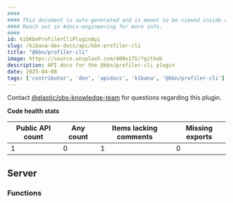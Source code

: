 ```yaml
---
####
#### This document is auto-generated and is meant to be viewed inside our experimental, new docs system.
#### Reach out in #docs-engineering for more info.
####
id: kibKbnProfilerCliPluginApi
slug: /kibana-dev-docs/api/kbn-profiler-cli
title: "@kbn/profiler-cli"
image: https://source.unsplash.com/400x175/?github
description: API docs for the @kbn/profiler-cli plugin
date: 2025-04-08
tags: ['contributor', 'dev', 'apidocs', 'kibana', '@kbn/profiler-cli']
---
```




Contact [@elastic/obs-knowledge-team](https://github.com/orgs/elastic/teams/obs-knowledge-team) for questions regarding this plugin.

**Code health stats**

| Public API count  | Any count | Items lacking comments | Missing exports |
|-------------------|-----------|------------------------|-----------------|
| 1 | 0 | 1 | 0 |

## Server

### Functions
<DocDefinitionList data={kbnProfilerCliObj.server.functions}/>

